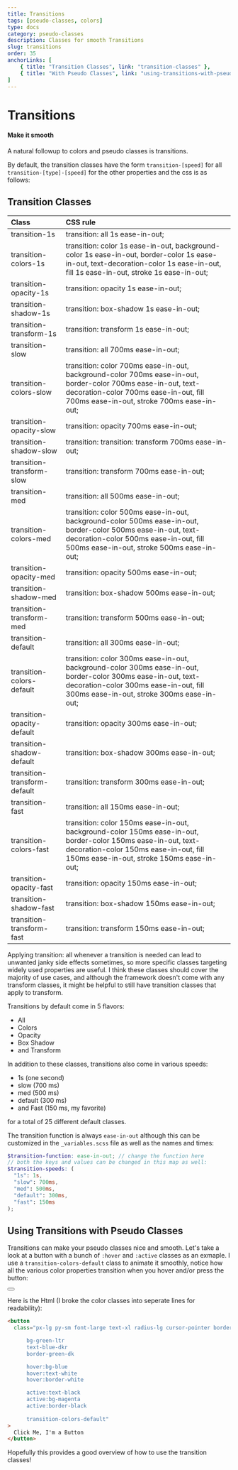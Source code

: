 ---
title: Transitions
tags: [pseudo-classes, colors]
type: docs
category: pseudo-classes
description: Classes for smooth Transitions
slug: transitions
order: 35
anchorLinks: [
	{ title: "Transition Classes", link: "transition-classes" },
	{ title: "With Pseudo Classes", link: "using-transitions-with-pseudo-classes" }
]
---


# Transitions

#### Make it smooth

A natural followup to colors and pseudo classes is transitions.

By default, the transition classes have the form `transition-[speed]` for all `transition-[type]-[speed]` for the other properties and the css is as follows:

## Transition Classes

| Class                        | CSS rule                                                                                                                                                                                            |
| :--------------------------- | :-------------------------------------------------------------------------------------------------------------------------------------------------------------------------------------------------- |
| transition-1s                | transition: all 1s ease-in-out;                                                                                                                                                                     |
| transition-colors-1s         | transition: color 1s ease-in-out, background-color 1s ease-in-out, border-color 1s ease-in-out, text-decoration-color 1s ease-in-out, fill 1s ease-in-out, stroke 1s ease-in-out;                   |
| transition-opacity-1s        | transition: opacity 1s ease-in-out;                                                                                                                                                                 |
| transition-shadow-1s         | transition: box-shadow 1s ease-in-out;                                                                                                                                                              |
| transition-transform-1s      | transition: transform 1s ease-in-out;                                                                                                                                                               |
| transition-slow              | transition: all 700ms ease-in-out;                                                                                                                                                                  |
| transition-colors-slow       | transition: color 700ms ease-in-out, background-color 700ms ease-in-out, border-color 700ms ease-in-out, text-decoration-color 700ms ease-in-out, fill 700ms ease-in-out, stroke 700ms ease-in-out; |
| transition-opacity-slow      | transition: opacity 700ms ease-in-out;                                                                                                                                                              |
| transition-shadow-slow       | transition: transition: transform 700ms ease-in-out;                                                                                                                                                |
| transition-transform-slow    | transition: transform 700ms ease-in-out;                                                                                                                                                            |
| transition-med               | transition: all 500ms ease-in-out;                                                                                                                                                                  |
| transition-colors-med        | transition: color 500ms ease-in-out, background-color 500ms ease-in-out, border-color 500ms ease-in-out, text-decoration-color 500ms ease-in-out, fill 500ms ease-in-out, stroke 500ms ease-in-out; |
| transition-opacity-med       | transition: opacity 500ms ease-in-out;                                                                                                                                                              |
| transition-shadow-med        | transition: box-shadow 500ms ease-in-out;                                                                                                                                                           |
| transition-transform-med     | transition: transform 500ms ease-in-out;                                                                                                                                                            |
| transition-default           | transition: all 300ms ease-in-out;                                                                                                                                                                  |
| transition-colors-default    | transition: color 300ms ease-in-out, background-color 300ms ease-in-out, border-color 300ms ease-in-out, text-decoration-color 300ms ease-in-out, fill 300ms ease-in-out, stroke 300ms ease-in-out; |
| transition-opacity-default   | transition: opacity 300ms ease-in-out;                                                                                                                                                              |
| transition-shadow-default    | transition: box-shadow 300ms ease-in-out;                                                                                                                                                           |
| transition-transform-default | transition: transform 300ms ease-in-out;                                                                                                                                                            |
| transition-fast              | transition: all 150ms ease-in-out;                                                                                                                                                                  |
| transition-colors-fast       | transition: color 150ms ease-in-out, background-color 150ms ease-in-out, border-color 150ms ease-in-out, text-decoration-color 150ms ease-in-out, fill 150ms ease-in-out, stroke 150ms ease-in-out; |
| transition-opacity-fast      | transition: opacity 150ms ease-in-out;                                                                                                                                                              |
| transition-shadow-fast       | transition: box-shadow 150ms ease-in-out;                                                                                                                                                           |
| transition-transform-fast    | transition: transform 150ms ease-in-out;                                                                                                                                                            |

Applying transition: all whenever a transition is needed can lead to unwanted janky side effects sometimes, so more specific classes targeting widely used properties are useful. I think these classes should cover the majority of use cases, and although the framework doesn't come with any transform classes, it might be helpful to still have transition classes that apply to transform.

Transitions by default come in 5 flavors:

- All
- Colors
- Opacity
- Box Shadow
- and Transform

In addition to these classes, transitions also come in various speeds:

- 1s (one second)
- slow (700 ms)
- med (500 ms)
- default (300 ms)
- and Fast (150 ms, my favorite)

for a total of 25 different default classes.

The transition function is always `ease-in-out` although this can be customized in the `_variables.scss` file as well as the names and times:

<CodeWrapper title="_variables.scss" isFile>

```scss
$transition-function: ease-in-out; // change the function here
// both the keys and values can be changed in this map as well:
$transition-speeds: (
  "1s": 1s,
  "slow": 700ms,
  "med": 500ms,
  "default": 300ms,
  "fast": 150ms
);
```

</CodeWrapper>

## Using Transitions with Pseudo Classes

Transitions can make your pseudo classes nice and smooth. Let's take a look at a button with a bunch of `:hover` and `:active` classes as an exmaple. I use a `transition-colors-default` class to animate it smoothly, notice how all the various color properties transition when you hover and/or press the button:

<div className="flex center pt-lg pb-2xl">
  <button className="px-lg py-sm bg-green-ltr text-blue-dkr font-large text-xl center cursor-pointer radius-lg hover:bg-blue hover:text-white active:text-black active:bg-magenta transition-colors-default border-md border-green-dk hover:border-white active:border-black">
    <Paragraph className="s" text="Click Me, I'm a Button" />
  </button>
</div>

Here is the Html (I broke the color classes into seperate lines for readability):

<CodeWrapper title="Html" >

```html
<button
  class="px-lg py-sm font-large text-xl radius-lg cursor-pointer border-md

      bg-green-ltr 
      text-blue-dkr 
      border-green-dk

      hover:bg-blue 
      hover:text-white 
      hover:border-white

      active:text-black 
      active:bg-magenta 
      active:border-black
			
      transition-colors-default"
>
  Click Me, I'm a Button
</button>
```

</CodeWrapper>

Hopefully this provides a good overview of how to use the transition classes!
